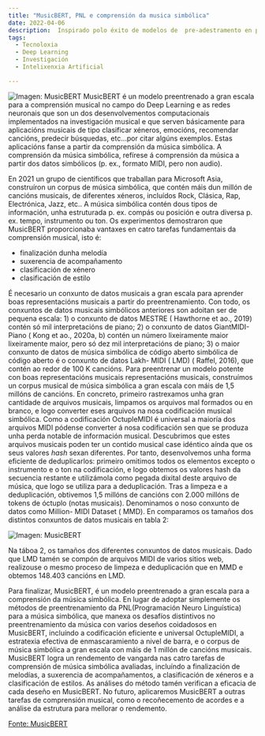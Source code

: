 ```yaml
---
title: "MusicBERT, PNL e comprensión da musica simbólica"
date: 2022-04-06
description:  Inspirado polo éxito de modelos de  pre-adestramento en procesamento da linguaxe natural, desenvolveuse  MusicBERT, un modelo  pre-adestrado a gran escala para a comprensión da música.
tags:
  - Tecnoloxia
  - Deep Learning
  - Investigación
  - Intelixenxia Artificial

---
```


![Imagen: MusicBERT](./musicbert.jpg)
 MusicBERT é un modelo preentrenado a gran escala para a comprensión musical no campo do  Deep  Learning e as redes neuronais que son un dos desenvolvementos  computacionais implementados na investigación musical e que serven básicamente para aplicacións musicais de tipo clasificar xéneros,  emocións, recomendar cancións, predecir búsquedas, etc...por citar algúns exemplos. Estas aplicacións fanse a partir da comprensión da música simbólica. A comprensión da música simbólica,  refírese á comprensión da música a partir dos datos simbólicos (p. ex., formato  MIDI, pero non audio). 

En 2021 un grupo de científicos que traballan para Microsoft Asia, construíron un corpus de música simbólica, que contén máis dun millón de cancións musicais, de diferentes xéneros, incluídos Rock, Clásica, Rap, Electrónica, Jazz, etc..
A música simbólica contén dous tipos de información, unha estruturada p. ex. compás ou posición e outra diversa p. ex. tempo, instrumento ou ton. 
Os experimentos demostraron que  MusicBERT proporcionaba vantaxes en catro tarefas fundamentais da comprensión musical, isto é:
- finalización dunha melodía
- suxerencia de acompañamento
- clasificación de xénero
- clasificación de estilo

É necesario un conxunto de datos musicais a gran escala para aprender boas representacións musicais a partir do  preentrenamiento.
Con todo, os conxuntos de datos musicais simbólicos anteriores son
adoitan ser de pequena escala: 1) o conxunto de datos MESTRE
( Hawthorne  et ao., 2019) contén só mil interpretacións de piano; 2) o conxunto de datos  GiantMIDI-Piano ( Kong  et ao., 2020a, b) contén un número lixeiramente maior lixeiramente maior, pero só dez mil interpretacións de piano; 3) o maior conxunto de datos de música simbólica de código aberto simbólica de código aberto é o conxunto de datos  Lakh- MIDI ( LMD) ( Raffel, 2016), que contén ao redor de 100 K cancións.
Para  preentrenar un modelo potente con boas representacións musicais representacións musicais, construímos un corpus musical
de música simbólica a gran escala con máis de 1,5 millóns de cancións. En concreto, primeiro rastrexamos unha gran cantidade de arquivos musicais, limpamos os arquivos mal formados ou en branco, e logo converter eses arquivos na nosa codificación musical simbólica.
Como a codificación  OctupleMIDI é universal a maioría dos arquivos  MIDI pódense converter á nosa codificación sen que se produza unha perda notable de información musical.
Descubrimos que estes arquivos musicais poden ter un contido musical case idéntico aínda que os seus valores  *hash* sexan diferentes. Por tanto, desenvolvemos unha forma eficiente de  deduplicarlos: primeiro omitimos todos os elementos excepto o instrumento e o ton na codificación, e logo obtemos os valores  hash da secuencia restante e utilizámola como pegada dixital deste arquivo de música, que logo se utiliza para a deduplicación. Tras a limpeza e a  deduplicación, obtivemos 1,5 millóns de cancións con 2.000 millóns de  tokens de óctuplo (notas musicais). Denominamos o noso conxunto de datos como  Million- MIDI  Dataset ( MMD). En comparamos os tamaños dos distintos conxuntos de datos musicais en 
tabla 2:

![Imagen: MusicBERT](./tabla_2.jpg)

Na táboa 2,  os tamaños dos diferentes conxuntos de datos musicais. Dado que  LMD tamén se compón de arquivos  MIDI de varios sitios web, realizouse o mesmo proceso de limpeza e  deduplicación que en  MMD e obtemos 148.403 cancións en  LMD.

Para finalizar, MusicBERT, é un modelo  preentrenado a gran escala para a comprensión da música simbólica. En lugar de adoptar simplemente os métodos de  preentrenamiento da PNL(Programación Neuro Linguística) para a música simbólica, que manexa os desafíos distintivos no  preentrenamiento da música con varios deseños coidadosos en  MusicBERT, incluíndo a codificación eficiente e universal  OctupleMIDI, a estratexia efectiva de  enmascaramiento a nivel de barra, e o corpus de música simbólica a gran escala con máis de 1 millón de cancións musicais.  MusicBERT logra un rendemento de vangarda nas catro tarefas de comprensión de música simbólica avaliadas, incluíndo a finalización de melodías, a suxerencia de acompañamentos, a clasificación de xéneros e a clasificación de estilos. As análises do método tamén verifican a eficacia de cada deseño en  MusicBERT. No futuro, aplicaremos  MusicBERT a outras tarefas de comprensión musical, como o recoñecemento de acordes e a análise da estrutura para mellorar o rendemento.

[Fonte: MusicBERT](https://arxiv.org/pdf/2106.05630.pdf)

